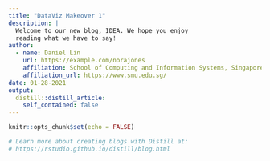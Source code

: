 ```yaml
---
title: "DataViz Makeover 1"
description: |
  Welcome to our new blog, IDEA. We hope you enjoy 
  reading what we have to say!
author:
  - name: Daniel Lin 
    url: https://example.com/norajones
    affiliation: School of Computing and Information Systems, Singapore Management University
    affiliation_url: https://www.smu.edu.sg/ 
date: 01-28-2021
output:
  distill::distill_article:
    self_contained: false
---
```


```r
knitr::opts_chunk$set(echo = FALSE)

# Learn more about creating blogs with Distill at:
# https://rstudio.github.io/distill/blog.html

```


